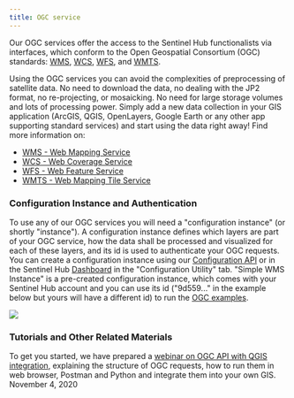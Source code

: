 ```yaml
---
title: OGC service
---
```


Our OGC services offer the access to the Sentinel Hub functionalists via
interfaces, which conform to the Open Geospatial Consortium (OGC)
standards: [WMS](https://www.ogc.org/standard/wms/){target="_blank"},
[WCS](https://www.ogc.org/standard/wcs/){target="_blank"},
[WFS](https://www.ogc.org/standard/wfs/){target="_blank"}, and
[WMTS](https://www.ogc.org/standard/wmts/){target="_blank"}.

Using the OGC services you can avoid the complexities of preprocessing
of satellite data. No need to download the data, no dealing with the JP2
format, no re-projecting, or mosaicking. No need for large storage
volumes and lots of processing power. Simply add a new data collection
in your GIS application (ArcGIS, QGIS, OpenLayers, Google Earth or any
other app supporting standard services) and start using the data right
away! Find more information on:

-   [WMS - Web Mapping Service](/APIs/SentinelHub/OGC/WMS.qmd)
-   [WCS - Web Coverage Service](/APIs/SentinelHub/OGC/WCS.qmd)
-   [WFS - Web Feature Service](/APIs/SentinelHub/OGC/WFS.qmd)
-   [WMTS - Web Mapping Tile Service](/APIs/SentinelHub/OGC/WMTS.qmd)

### Configuration Instance and Authentication

To use any of our OGC services you will need a \"configuration
instance\" (or shortly \"instance\"). A configuration instance defines
which layers are part of your OGC service, how the data shall be
processed and visualized for each of these layers, and its id is used to
authenticate your OGC requests. You can create a configuration instance
using our [Configuration
API](https://docs.sentinel-hub.com/api/latest/reference/#tag/configuration_instance/operation/createWmsInstance){target="_blank"}
or in the Sentinel Hub
[Dashboard](https://apps.sentinel-hub.com/dashboard/){target="_blank"}
in the \"Configuration Utility\" tab. \"Simple WMS Instance\" is a
pre-created configuration instance, which comes with your Sentinel Hub
account and you can use its id (\"9d559\...\" in the example below but
yours will have a different id) to run the [OGC
examples](/APIs/SentinelHub/OGC/Examples.qmd).

![](img/configuration_utility.png)

### Tutorials and Other Related Materials

To get you started, we have prepared a [webinar on OGC API with QGIS
integration](https://www.youtube.com/watch?v=CBIlTOl2po4){target="_blank"},
explaining the structure of OGC requests, how to run them in web
browser, Postman and Python and integrate them into your own GIS.
November 4, 2020
